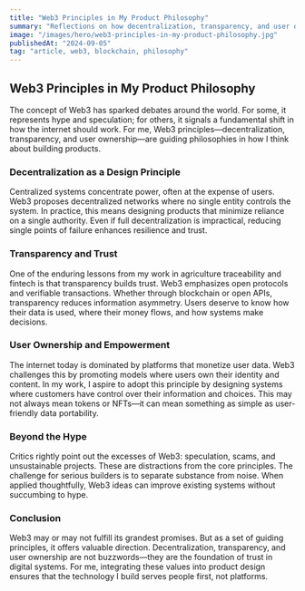 ```yaml
---
title: "Web3 Principles in My Product Philosophy"
summary: "Reflections on how decentralization, transparency, and user ownership shape my approach to building products."
image: "/images/hero/web3-principles-in-my-product-philosophy.jpg"
publishedAt: "2024-09-05"
tag: "article, web3, blockchain, philosophy"
---
```


## Web3 Principles in My Product Philosophy

The concept of Web3 has sparked debates around the world. For some, it represents hype and speculation; for others, it signals a fundamental shift in how the internet should work. For me, Web3 principles—decentralization, transparency, and user ownership—are guiding philosophies in how I think about building products.

### Decentralization as a Design Principle

Centralized systems concentrate power, often at the expense of users. Web3 proposes decentralized networks where no single entity controls the system. In practice, this means designing products that minimize reliance on a single authority. Even if full decentralization is impractical, reducing single points of failure enhances resilience and trust.

### Transparency and Trust

One of the enduring lessons from my work in agriculture traceability and fintech is that transparency builds trust. Web3 emphasizes open protocols and verifiable transactions. Whether through blockchain or open APIs, transparency reduces information asymmetry. Users deserve to know how their data is used, where their money flows, and how systems make decisions.

### User Ownership and Empowerment

The internet today is dominated by platforms that monetize user data. Web3 challenges this by promoting models where users own their identity and content. In my work, I aspire to adopt this principle by designing systems where customers have control over their information and choices. This may not always mean tokens or NFTs—it can mean something as simple as user-friendly data portability.

### Beyond the Hype

Critics rightly point out the excesses of Web3: speculation, scams, and unsustainable projects. These are distractions from the core principles. The challenge for serious builders is to separate substance from noise. When applied thoughtfully, Web3 ideas can improve existing systems without succumbing to hype.

### Conclusion

Web3 may or may not fulfill its grandest promises. But as a set of guiding principles, it offers valuable direction. Decentralization, transparency, and user ownership are not buzzwords—they are the foundation of trust in digital systems. For me, integrating these values into product design ensures that the technology I build serves people first, not platforms.

